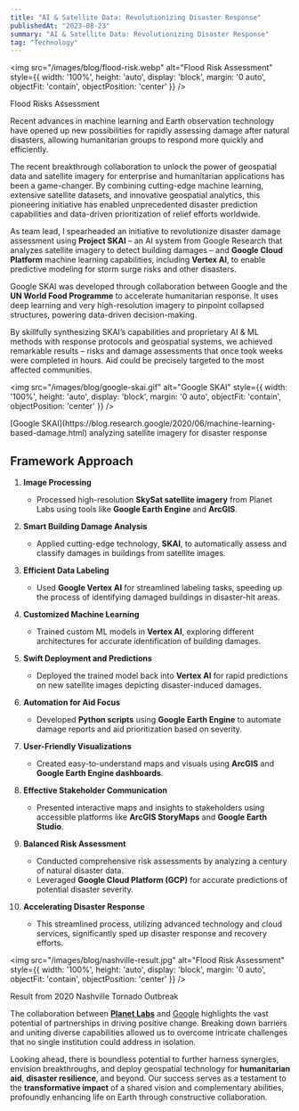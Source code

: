 ```yaml
---
title: "AI & Satellite Data: Revolutionizing Disaster Response"
publishedAt: "2023-08-23"
summary: "AI & Satellite Data: Revolutionizing Disaster Response"
tag: "Technology"
---
```


<img 
    src="/images/blog/flood-risk.webp" 
    alt="Flood Risk Assessment" 
    style={{ 
      width: '100%', 
      height: 'auto', 
      display: 'block', 
      margin: '0 auto', 
      objectFit: 'contain', 
      objectPosition: 'center' 
    }} 
  />
<figcaption style={{ textAlign: 'center', fontStyle: 'italic' }}>
    Flood Risks Assessment
</figcaption>  

Recent advances in machine learning and Earth observation technology have opened up new possibilities for rapidly assessing damage after natural disasters, allowing humanitarian groups to respond more quickly and efficiently.  

The recent breakthrough collaboration to unlock the power of geospatial data and satellite imagery for enterprise and humanitarian applications has been a game-changer. By combining cutting-edge machine learning, extensive satellite datasets, and innovative geospatial analytics, this pioneering initiative has enabled unprecedented disaster prediction capabilities and data-driven prioritization of relief efforts worldwide.  

As team lead, I spearheaded an initiative to revolutionize disaster damage assessment using **Project SKAI** – an AI system from Google Research that analyzes satellite imagery to detect building damages – and **Google Cloud Platform** machine learning capabilities, including **Vertex AI**, to enable predictive modeling for storm surge risks and other disasters.  

Google SKAI was developed through collaboration between Google and the **UN World Food Programme** to accelerate humanitarian response. It uses deep learning and very high-resolution imagery to pinpoint collapsed structures, powering data-driven decision-making.  

By skillfully synthesizing SKAI’s capabilities and proprietary AI & ML methods with response protocols and geospatial systems, we achieved remarkable results – risks and damage assessments that once took weeks were completed in hours. Aid could be precisely targeted to the most affected communities.  

<img 
    src="/images/blog/google-skai.gif" 
    alt="Google SKAI" 
    style={{ 
      width: '100%', 
      height: 'auto', 
      display: 'block', 
      margin: '0 auto', 
      objectFit: 'contain', 
      objectPosition: 'center' 
    }} 
  />
<figcaption style={{ textAlign: 'center', fontStyle: 'italic' }}>
    [Google SKAI](https://blog.research.google/2020/06/machine-learning-based-damage.html) analyzing satellite imagery for disaster response
</figcaption>

  


## Framework Approach  

1. **Image Processing**  
   - Processed high-resolution **SkySat satellite imagery** from Planet Labs using tools like **Google Earth Engine** and **ArcGIS**.  

2. **Smart Building Damage Analysis**  
   - Applied cutting-edge technology, **SKAI**, to automatically assess and classify damages in buildings from satellite images.  

3. **Efficient Data Labeling**  
   - Used **Google Vertex AI** for streamlined labeling tasks, speeding up the process of identifying damaged buildings in disaster-hit areas.  

4. **Customized Machine Learning**  
   - Trained custom ML models in **Vertex AI**, exploring different architectures for accurate identification of building damages.  

5. **Swift Deployment and Predictions**  
   - Deployed the trained model back into **Vertex AI** for rapid predictions on new satellite images depicting disaster-induced damages.  

6. **Automation for Aid Focus**  
   - Developed **Python scripts** using **Google Earth Engine** to automate damage reports and aid prioritization based on severity.  

7. **User-Friendly Visualizations**  
   - Created easy-to-understand maps and visuals using **ArcGIS** and **Google Earth Engine dashboards**.  

8. **Effective Stakeholder Communication**  
   - Presented interactive maps and insights to stakeholders using accessible platforms like **ArcGIS StoryMaps** and **Google Earth Studio**.  

9. **Balanced Risk Assessment**  
   - Conducted comprehensive risk assessments by analyzing a century of natural disaster data.  
   - Leveraged **Google Cloud Platform (GCP)** for accurate predictions of potential disaster severity.  

10. **Accelerating Disaster Response**  
    - This streamlined process, utilizing advanced technology and cloud services, significantly sped up disaster response and recovery efforts.  

<img 
    src="/images/blog/nashville-result.jpg" 
    alt="Flood Risk Assessment" 
    style={{ 
      width: '100%', 
      height: 'auto', 
      display: 'block', 
      margin: '0 auto', 
      objectFit: 'contain', 
      objectPosition: 'center' 
    }} 
  />
<figcaption style={{ textAlign: 'center', fontStyle: 'italic' }}>
    Result from 2020 Nashville Tornado Outbreak
</figcaption>  


The collaboration between [**Planet Labs**](https://www.planet.com/) and [Google](https://blog.research.google/2020/06/machine-learning-based-damage.html) highlights the vast potential of partnerships in driving positive change. Breaking down barriers and uniting diverse capabilities allowed us to overcome intricate challenges that no single institution could address in isolation.  

Looking ahead, there is boundless potential to further harness synergies, envision breakthroughs, and deploy geospatial technology for **humanitarian aid**, **disaster resilience**, and beyond. Our success serves as a testament to the **transformative impact** of a shared vision and complementary abilities, profoundly enhancing life on Earth through constructive collaboration.
